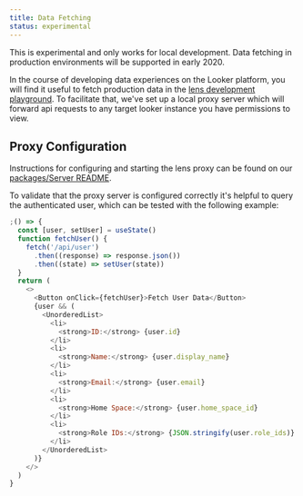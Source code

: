 ```yaml
---
title: Data Fetching
status: experimental
---
```



<MessageBar noActions intent="warn">
  This is experimental and only works for local development. Data fetching in
  production environments will be supported in early 2020.
</MessageBar>

In the course of developing data experiences on the Looker platform, you will find it useful to fetch production data in the [lens development playground](https://github.com/looker-open-source/components/tree/main/packages/playground/README.md). To facilitate that, we've set up a local proxy server which will forward api requests to any target looker instance you have permissions to view.

## Proxy Configuration

Instructions for configuring and starting the lens proxy can be found on our [packages/Server README](https://github.com/looker-open-source/components/tree/main/packages/server/README.md).

To validate that the proxy server is configured correctly it's helpful to query the authenticated user, which can be tested with the following example:

```js
;() => {
  const [user, setUser] = useState()
  function fetchUser() {
    fetch('/api/user')
      .then((response) => response.json())
      .then((state) => setUser(state))
  }
  return (
    <>
      <Button onClick={fetchUser}>Fetch User Data</Button>
      {user && (
        <UnorderedList>
          <li>
            <strong>ID:</strong> {user.id}
          </li>
          <li>
            <strong>Name:</strong> {user.display_name}
          </li>
          <li>
            <strong>Email:</strong> {user.email}
          </li>
          <li>
            <strong>Home Space:</strong> {user.home_space_id}
          </li>
          <li>
            <strong>Role IDs:</strong> {JSON.stringify(user.role_ids)}
          </li>
        </UnorderedList>
      )}
    </>
  )
}
```
